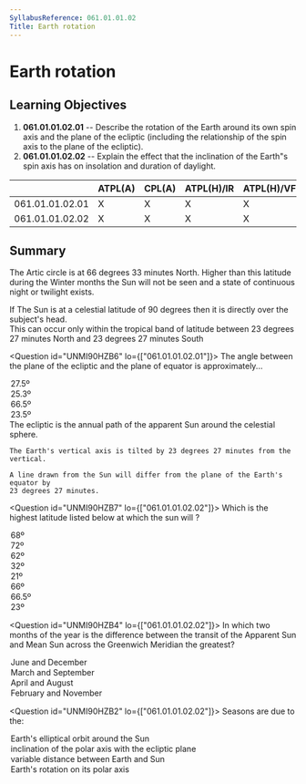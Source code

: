 ```yaml
---
SyllabusReference: 061.01.01.02
Title: Earth rotation
---
```


# Earth rotation

## Learning Objectives

1.  **061.01.01.02.01** -- Describe the rotation of the Earth around its own
    spin axis and the plane of the ecliptic (including the relationship of the
    spin axis to the plane of the ecliptic).
2.  **061.01.01.02.02** -- Explain the effect that the inclination of the
    Earth"s spin axis has on insolation and duration of daylight.

|                 | ATPL(A) | CPL(A) | ATPL(H)/IR | ATPL(H)/VFR | CPL(H) | IR  | CBIR(A) |
| --------------- | ------- | ------ | ---------- | ----------- | ------ | --- | ------- |
| 061.01.01.02.01 | X       | X      | X          | X           | X      |     |         |
| 061.01.01.02.02 | X       | X      | X          | X           | X      |     |         |

## Summary

The Artic circle is at 66 degrees 33 minutes North. Higher than this latitude
during the Winter months the Sun will not be seen and a state of continuous
night or twilight exists.

If The Sun is at a celestial latitude of 90 degrees then it is directly over the
subject's head.\
This can occur only within the tropical band of latitude between 23 degrees 27 minutes
North and 23 degrees 27 minutes South

<Question id="UNMI90HZB6" lo={["061.01.01.02.01"]}>
  <Text variant="oneCorrect">
    The angle between the plane of the ecliptic and the plane of equator is approximately...
  </Text>
<Option>27.5º</Option>
<Option>25.3º</Option>
<Option>66.5º</Option>
<Option correct>23.5º</Option>

  <Explanation>
    The ecliptic is the annual path of the apparent Sun around the celestial sphere.

    The Earth's vertical axis is tilted by 23 degrees 27 minutes from the vertical.

    A line drawn from the Sun will differ from the plane of the Earth's equator by
    23 degrees 27 minutes.

  </Explanation>
</Question>

<Question id="UNMI90HZB7" lo={["061.01.01.02.02"]}>
  <Text variant="oneCorrect">
    Which is the highest latitude listed below at which the sun will <Subject />?
  </Text>
<Option>68º</Option>
<Option>72º</Option>
<Option>62º</Option>
<Option>32º</Option>
<Option>21º</Option>
<Option
  why="The Artic / Polar circle is at 66 degrees 33 minutes North / South."
  definition="rise above the horizon and set every day"
>
  66º
</Option>
<Option
  why="The Artic / Polar circle is at 66 degrees 33 minutes North / South."
  definition="rise above the horizon and set every day"
>
  66.5º
</Option>

  <Option
    why="The tropic of Cancer / Capricorn is at 23 degrees 25 minutes North / South"
    subject={[
    [
      "reach an altitude of 90º above the horizon at some time during the year",
    ],
    ]}
  >
    23º
  </Option>
</Question>

<Question id="UNMI90HZB4" lo={["061.01.01.02.02"]}>
  <Text variant="oneCorrect">
    In which two months of the year is the difference between the transit of the
    Apparent Sun and Mean Sun across the Greenwich Meridian the greatest?
  </Text>

  <Option>June and December</Option>
  <Option>March and September</Option>
  <Option>April and August</Option>
  <Option correct>February and November</Option>
</Question>

<Question id="UNMI90HZB2" lo={["061.01.01.02.02"]}>
  <Text variant="oneCorrect">Seasons are due to the:</Text>
  <Option>Earth's elliptical orbit around the Sun</Option>
  <Option correct>inclination of the polar axis with the ecliptic plane</Option>
  <Option>variable distance between Earth and Sun</Option>
  <Option>Earth's rotation on its polar axis</Option>
</Question>
